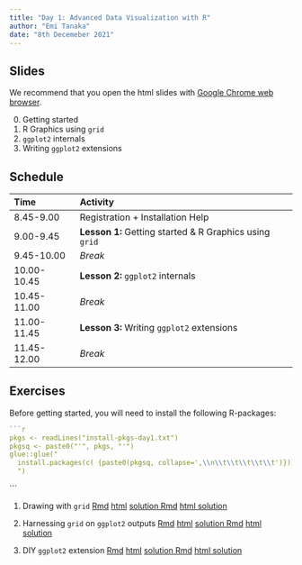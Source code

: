 ```yaml
---
title: "Day 1: Advanced Data Visualization with R"
author: "Emi Tanaka"
date: "8th Decemeber 2021"
---
```


## Slides

We recommend that you open the html slides <i class="fas fa-link"></i> with [Google Chrome web browser](https://www.google.com/intl/en_au/chrome/). 

0. Getting started [<i class="fas fa-link"></i>](slides/day1-session0.html) [<i class="fas fa-file-pdf"></i>](slides/day1-session0.pdf)
1. R Graphics using `grid` [<i class="fas fa-link"></i>](slides/day1-session1.html) [<i class="fas fa-file-pdf"></i>](slides/day1-session1.pdf)
2. `ggplot2` internals [<i class="fas fa-link"></i>](slides/day1-session2.html) [<i class="fas fa-file-pdf"></i>](slides/day1-session2.pdf)
3. Writing `ggplot2` extensions [<i class="fas fa-link"></i>](slides/day1-session3.html) [<i class="fas fa-file-pdf"></i>](slides/day1-session3.pdf)


## Schedule

Time | Activity 
:----|:---
8.45-9.00 | Registration + Installation Help
9.00-9.45 | **Lesson 1:** Getting started & R Graphics using `grid`
9.45-10.00 |  *Break*
10.00-10.45 | **Lesson 2:**  `ggplot2` internals
10.45-11.00 |  *Break*
11.00-11.45 | **Lesson 3:** Writing `ggplot2` extensions
11.45-12.00 |  *Break*


## Exercises

Before getting started, you will need to install the following R-packages:

```r
```r
pkgs <- readLines("install-pkgs-day1.txt")
pkgsq <- paste0("'", pkgs, "'")
glue::glue("
  install.packages(c( {paste0(pkgsq, collapse=',\\n\\t\\t\\t\\t\\t')}))
  ")
```
```

1. Drawing with `grid` <a class="tag" href="exercises/day1-exercise-01.Rmd" download><i class="fas fa-download"></i> Rmd</a> <a class="tag" href="exercises/day1-exercise-01.html" target="_blank"><i class="fas fa-globe"></i> html</a> <a class="tag" href="exercises/day1-exercise-01-solution.Rmd" download><i class="fas fa-download"></i> solution Rmd</a> <a class="tag" href="exercises/day1-exercise-01-solution.html" target="_blank"><i class="fas fa-globe"></i> html solution</a>

2. Harnessing `grid` on `ggplot2` outputs <a class="tag" href="exercises/day1-exercise-02.Rmd" download><i class="fas fa-download"></i> Rmd</a> <a class="tag" href="exercises/day1-exercise-02.html" target="_blank"><i class="fas fa-globe"></i> html</a> <a class="tag" href="exercises/day1-exercise-02-solution.Rmd" download><i class="fas fa-download"></i> solution Rmd</a> <a class="tag" href="exercises/day1-exercise-02-solution.html" target="_blank"><i class="fas fa-globe"></i> html solution</a>


3. DIY `ggplot2` extension <a class="tag" href="exercises/day1-exercise-03.Rmd" download><i class="fas fa-download"></i> Rmd</a> <a class="tag" href="exercises/day1-exercise-03.html" target="_blank"><i class="fas fa-globe"></i> html</a> <a class="tag" href="exercises/day1-exercise-03-solution.Rmd" download><i class="fas fa-download"></i> solution Rmd</a> <a class="tag" href="exercises/day1-exercise-03-solution.html" target="_blank"><i class="fas fa-globe"></i> html solution</a>


